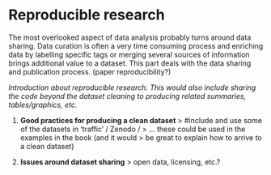 # Reproducible research

The most overlooked aspect of data analysis probably turns around data
sharing. Data curation is often a very time consuming process and
enriching data by labelling specific tags or merging several sources of
information brings additional value to a dataset. This part deals with
the data sharing and publication process. (paper reproducibility?)

*Introduction about reproducible research. This would also include
sharing the code beyond the dataset cleaning to producing related
summaries, tables/graphics, etc.*

1.  **Good practices for producing a clean dataset**
    > \#include and use some of the datasets in 'traffic' / Zenodo /
    > ... these could be used in the examples in the book (and it would
    > be great to explain how to arrive to a clean dataset)

2.  **Issues around dataset sharing**
    > open data, licensing, etc.?
